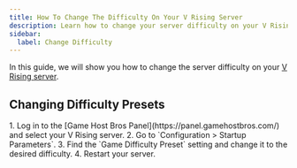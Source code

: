 ```yaml
---
title: How To Change The Difficulty On Your V Rising Server
description: Learn how to change your server difficulty on your V Rising server.
sidebar:
  label: Change Difficulty
---
```


In this guide, we will show you how to change the server difficulty on your [V Rising server](https://www.gamehostbros.com/v-rising-server-hosting/).

## Changing Difficulty Presets

<Steps>
1. Log in to the [Game Host Bros Panel](https://panel.gamehostbros.com/) and select your V Rising server.
2. Go to `Configuration > Startup Parameters`.
3. Find the `Game Difficulty Preset` setting and change it to the desired difficulty.
4. Restart your server.
</Steps>